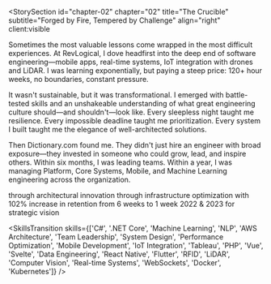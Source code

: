 
<StorySection 
  id="chapter-02"
  chapter="02" 
  title="The Crucible"
  subtitle="Forged by Fire, Tempered by Challenge"
  align="right"
  client:visible
>
  Sometimes the most valuable lessons come wrapped in the most difficult experiences. At RevLogical, I dove headfirst into the deep end of software engineering—mobile apps, real-time systems, IoT integration with drones and LiDAR. I was learning exponentially, but paying a steep price: 120+ hour weeks, no boundaries, constant pressure.

  It wasn't sustainable, but it was transformational. I emerged with battle-tested skills and an unshakeable understanding of what great engineering culture should—and shouldn't—look like. Every sleepless night taught me resilience. Every impossible deadline taught me prioritization. Every system I built taught me the elegance of well-architected solutions.

  Then Dictionary.com found me. They didn't just hire an engineer with broad exposure—they invested in someone who could grow, lead, and inspire others. Within six months, I was leading teams. Within a year, I was managing Platform, Core Systems, Mobile, and Machine Learning engineering across the organization.
</StorySection>


<AchievementsCard align="right" title="Key Achievements at Dictionary.com">
  <Achievement icon="📈" metric="200% improvement in data ingestion speed" highlight={true}>
    through architectural innovation
  </Achievement>
  <Achievement icon="💰" metric="$500K+ Annual AWS cost reduction">
    through infrastructure optimization
  </Achievement>
  <Achievement icon="📱" metric="2.5M users on mobile platform">
  with 102% increase in retention
  </Achievement>
  <Achievement icon="🤖" metric="86% reduction in content release cycles">
    from 6 weeks to 1 week
  </Achievement>
  <Achievement icon="🏆" metric="2x Exceptional Engineering Awards">
    2022 & 2023 for strategic vision
  </Achievement>
</AchievementsCard>

<SkillsTransition 
  skills={['C#', '.NET Core', 'Machine Learning', 'NLP', 'AWS Architecture', 'Team Leadership', 'System Design', 'Performance Optimization', 'Mobile Development', 'IoT Integration', 'Tableau', 'PHP', 'Vue', 'Svelte', 'Data Engineering', 'React Native', 'Flutter', 'RFID', 'LiDAR', 'Computer Vision', 'Real-time Systems', 'WebSockets', 'Docker', 'Kubernetes']}
/>